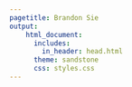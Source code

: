 ```yaml
---
pagetitle: Brandon Sie
output:
    html_document:
      includes: 
        in_header: head.html
      theme: sandstone
      css: styles.css
---
```



<script src="includeHTML.js"></script>
<script src="unloadscroll.js"></script>
<link href="styles.css" rel="stylesheet">

<div class = "row" w3-include-html="bio.html"></div>
<div class = "row" w3-include-html="projects.html"></div>  
<div class = "row" id = "siteinfo" w3-include-html="siteinfo.html"></div>  


<script>includeHTML();</script>


